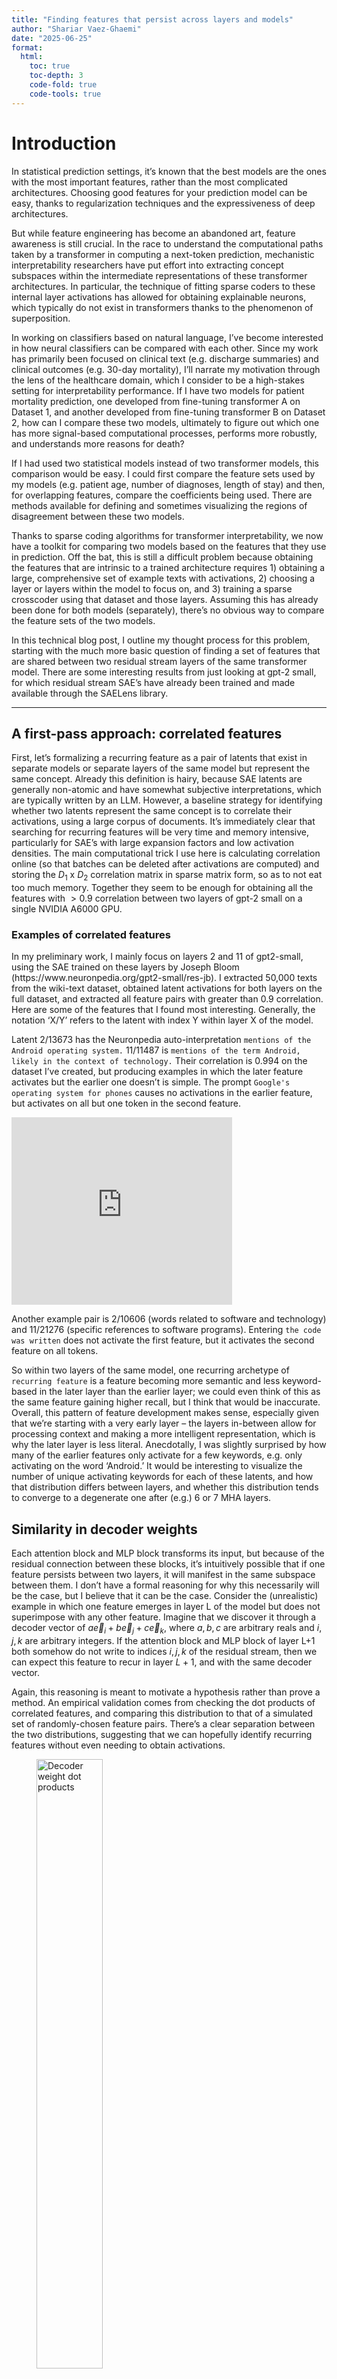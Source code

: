 ```yaml
---
title: "Finding features that persist across layers and models"
author: "Shariar Vaez-Ghaemi"
date: "2025-06-25"
format:
  html:
    toc: true
    toc-depth: 3
    code-fold: true
    code-tools: true
---
```


# Introduction

In statistical prediction settings, it's known that the best models are the ones with the most important features, rather than the most complicated architectures. Choosing good features for your prediction model can be easy, thanks to regularization techniques and the expressiveness of deep architectures. 

But while feature engineering has become an abandoned art, feature awareness is still crucial. In the race to understand the computational paths taken by a transformer in computing a next-token prediction, mechanistic interpretability researchers have put effort into extracting concept subspaces within the intermediate representations of these transformer architectures. In particular, the technique of fitting sparse coders to these internal layer activations has allowed for obtaining explainable neurons, which typically do not exist in transformers thanks to the phenomenon of superposition.

In working on classifiers based on natural language, I've become interested in how neural classifiers can be compared with each other. Since my work has primarily been focused on clinical text (e.g. discharge summaries) and clinical outcomes (e.g. 30-day mortality), I'll narrate my motivation through the lens of the healthcare domain, which I consider to be a high-stakes setting for interpretability performance. If I have two models for patient mortality prediction, one developed from fine-tuning transformer A on Dataset 1, and another developed from fine-tuning transformer B on Dataset 2, how can I compare these two models, ultimately to figure out which one has more signal-based computational processes, performs more robustly, and understands more reasons for death?

If I had used two statistical models instead of two transformer models, this comparison would be easy. I could first compare the feature sets used by my models (e.g. patient age, number of diagnoses, length of stay) and then, for overlapping features, compare the coefficients being used. There are methods available for defining and sometimes visualizing the regions of disagreement between these two models. 

Thanks to sparse coding algorithms for transformer interpretability, we now have a toolkit for comparing two models based on the features that they use in prediction. Off the bat, this is still a difficult problem because obtaining the features that are intrinsic to a trained architecture requires 1) obtaining a large, comprehensive set of example texts with activations, 2) choosing a layer or layers within the model to focus on, and 3) training a sparse crosscoder using that dataset and those layers. Assuming this has already been done for both models (separately), there's no obvious way to compare the feature sets of the two models. 

In this technical blog post, I outline my thought process for this problem, starting with the much more basic question of finding a set of features that are shared between two residual stream layers of the same transformer model. There are some interesting results from just looking at gpt-2 small, for which residual stream SAE's have already been trained and made available through the SAELens library. 

---

## A first-pass approach: correlated features

First, let's formalizing a recurring feature as a pair of latents that exist in separate models or separate layers of the same model but represent the same concept. Already this definition is hairy, because SAE latents are generally non-atomic and have somewhat subjective interpretations, which are typically written by an LLM. However, a baseline strategy for identifying whether two latents represent the same concept is to correlate their activations, using a large corpus of documents. It's immediately clear that searching for recurring features will be very time and memory intensive, particularly for SAE's with large expansion factors and low activation densities. The main computational trick I use here is calculating correlation online (so that batches can be deleted after activations are computed) and storing the $D_1$ x $D_2$ correlation matrix in sparse matrix form, so as to not eat too much memory. Together they seem to be enough for obtaining all the features with $>0.9$ correlation between two layers of gpt-2 small on a single NVIDIA A6000 GPU. 


### Examples of correlated features

In my preliminary work, I mainly focus on layers 2 and 11 of gpt2-small, using the SAE trained on these layers by Joseph Bloom (https://www.neuronpedia.org/gpt2-small/res-jb). I extracted 50,000 texts from the wiki-text dataset, obtained latent activations for both layers on the full dataset, and extracted all feature pairs with greater than 0.9 correlation. Here are some of the features that I found most interesting. Generally, the notation 'X/Y' refers to the latent with index Y within layer X of the model.

Latent 2/13673 has the Neuronpedia auto-interpretation `mentions of the Android operating system.` 11/11487 is ` mentions of the term Android, likely in the context of technology.` Their correlation is 0.994 on the dataset I've created, but producing examples in which the later feature activates but the earlier one doesn't is simple. The prompt `Google's operating system for phones` causes no activations in the earlier feature, but activates on all but one token in the second feature.

<iframe 
    src="https://neuronpedia.org/gpt2-small/2-res-jb/13673?embed=true&embedexplanation=true&embedplots=true&embedtest=true&height=300" 
    width="70%" 
    height="300" 
    frameborder="0" 
    allowfullscreen>
</iframe>


Another example pair is 2/10606 (words related to software and technology) and 11/21276 (specific references to software programs). Entering `the code was written` does not activate the first feature, but it activates the second feature on all tokens. 

So within two layers of the same model, one recurring archetype of `recurring feature` is a feature becoming more semantic and less keyword-based in the later layer than the earlier layer; we could even think of this as the same feature gaining higher recall, but I think that would be inaccurate. Overall, this pattern of feature development makes sense, especially given that we're starting with a very early layer -- the layers in-between allow for processing context and making a more intelligent representation, which is why the later layer is less literal. Anecdotally, I was slightly surprised by how many of the earlier features only activate for a few keywords, e.g. only activating on the word 'Android.' It would be interesting to visualize the number of unique activating keywords for each of these latents, and how that distribution differs between layers, and whether this distribution tends to converge to a degenerate one after (e.g.) 6 or 7 MHA layers.

## Similarity in decoder weights

Each attention block and MLP block transforms its input, but because of the residual connection between these blocks, it's intuitively possible that if one feature persists between two layers, it will manifest in the same subspace between them. I don't have a formal reasoning for why this necessarily will be the case, but I believe that it can be the case. Consider the (unrealistic) example in which one feature emerges in layer L of the model but does not superimpose with any other feature. Imagine that we discover it through a decoder vector of $a \vec e_i + b \vec e_j + c \vec e_k$, where $a,b,c$ are arbitrary reals and $i,j,k$ are arbitrary integers. If the attention block and MLP block of layer L+1 both somehow do not write to indices $i,j,k$ of the residual stream, then we can expect this feature to recur in layer $L+1$, and with the same decoder vector.

Again, this reasoning is meant to motivate a hypothesis rather than prove a method. An empirical validation comes from checking the dot products of correlated features, and comparing this distribution to that of a simulated set of randomly-chosen feature pairs. There's a clear separation between the two distributions, suggesting that we can hopefully identify recurring features without even needing to obtain activations. 

![Decoder weight dot products](plots/null_alt_dot.png){width=50%}

I hypothesized that two instances of a recurrent feature would have a high dot product when projected into the unembedding space (e.g. logit vectors), and for that reason I also obtained the distribution of bilinear products $v_1 W_U W_U^T v_2$, which again seem to be separated, but not as much as the dot product distributions.

![Decoder weight bilinear products](plots/null_alt_bilinear.png){width=50%}

The natural application is to replace my 1st approach for discovering recurring features (high correlation on activation sets) with a decoder weights similarity search. The advantage of not using activations is that we don't have to worry about bias (e.g. using a dataset that only represents a certain set of concepts, e.g. the IMDb dataset) or the computational bottleneck of performing inference over a large dataset and two relatively-large models.

If our two decoder matrices are $D_1$ and $D_2$ (where each row is a decoder vector), we're effectively searching for the largest elements in $D_1 D_2^T$. Computing $D_1 D_2^T$ is not necessary here, as computational shortcuts exist for finding vector pairs of high similarity. I opted to use FAISS [https://github.com/facebookresearch/faiss] from Facebook AI Research, which reduces the number of operations needed for this task by first grouping all the vectors in one dataset (matrix) into clusters, then only computing similarity scores between a vector and the ones in the nearest cluster. 

Results are a mixed-bag. The largest similarity score was between 2/9515 and 11/17596. The autointerps are respectively `words related to organization and realization` and `phrases related to utilizing tools or resources.` Upon inspection of the frequently activating keywords, these autointerps are incorrect. Both features are moderately-strong detectors of British English being used. 

- 2/9515 activating keywords
    - organisation
    - realise
    - recognised
    - emphasising
- 11/17596
    - manoeuvure
    - utilising
    - focussed
    - armour
    - 999 (this is the emergency phone number in the UK, as well as many other countries in the old British commonwealth)
    - sceptical
    
Interestingly, this feature pair did not have a correlation greater than 0.9, even though it is (in my opinion) a pretty good example of a recurring feature.

The second most similar feature pair was 2/21514 and 11/1652; these features respectively have activation densities of 5.6% and 4.0%, and don't have any legitimate interpretations. They do share a most-activating token, which is a string of special characters `âĢİ.` Spooky. This feature pair also was not discovered by activation correlation.

The third most similar feature pair was 2/5186 and 11/5362, which are `the word Wilson with varying levels of specificity` and `the word Wilson in various contexts.` This one makes a lot more sense, and also was discovered by activation correlation (0.954). Again, the later feature is smarter, as evidenced by only it activating on `Seahawks Quarterback Russell.` 

It's useful to see just how close two features can be. Between layers 2 and 11, the largest similarity was 0.8362. If we investigate (e.g.) layers 7 and 8, can we find the same feature in both layers?

The answer turns out to be: yes, there are several features that seem to be exactly preserved between layers, and it's quite a good sign that separately trained SAE's find the same subspace here. Here I display a scatterplot of the decoder weights for 7/8598 and 8/6955, which have a similarity metric of 1.0000. These features are both activated on <|endoftext|>. 

:::{.columns}
::: {.column width="50%"}
![Full decoder weight scatterplot](plots/decoder_weight_7_8_scatter.png){width=100%}
:::

::: {.column width="50%"}
![0.01-0.99 quantile decoder weight scatterplot](plots/decoder_weight_7_8_scatter_zoom.png){width=100%}
:::
:::

Interestingly, there seem to be multiple features in layers 7 and 8 that activate on <|endoftext|>, and all of them seem to have roughly the same decoder weights (similarity score of 1.0).  

## Visualizing Representation Comparison

NB: As I drift from comparing different layers within the same model to comparing different layers of different models, I'm going to generalize to the idea of comparing neural representations. 

We saw a lot of features copied from layers 7 to 8, and not a lot between layers 2 and 11. This makes sense, as layers 2 and 11 should be much different as representations than layers 7 and 8. It would be useful to have a similarity metric between two representations that expresses how different their featurizations are. This ties back to the original ideal of this project, which is to have a method that quantifies the similarity between two transformer computational graphs, based on the features they both identify (making the rather strong assumption, at least within our scope, that both of these representations have sparse replacement models available).

A first-pass at visualizing the similarity between two layers is to obtain, for each latent in one layer, the largest similarity score with any latent in the other layer. Mathematically, if $W_{d,L_1}$ and $W_{d,L_2}$ are the decoder matrices (in $\mathcal{R}^{F x D_H}, where each row is a feature, define

$$
\rho_{L_1, L_2} (i) = max_{j \in |F|} W_{d,1}[i,:]^T W_{d,2}[j,:]
$$

If $\rho_{L_1, L_2} (i)$ is high for all $i \in |F|$, we can comfortably say that $L_1$ and $L_2$ share similar featurizations. We can display the vector $\vec \rho(L_1, L_2) = (\rho_{L_1, L_2} (1)... \rho_{L_1, L_2} (F))$

![Histograms of latent max similarities](plots/latent_max_sims.png){width=50%}

Here, I plot the $\rho$ vectors between layers 1, 5, 8, and 11, blacking out the diagonal because it is obviously just 1.

![Histogram grid of latent max similarities: 1, 5, 8, 11](plots/grid_layer_vectors.png)

## Model diffing with decoder weights

Overall, I like the decoder-weights approach a lot more for finding persistent features within a model, but there's no obvious way to translate it for different residual streams. One application is to focus on two different models that originate from the same base model, in the hopes that the residual streams are similar enough that the same feature in both models would occupy similar subspaces. This is a core component of [model diffing](https://transformer-circuits.pub/2025/crosscoder-diffing-update/index.html), which Anthropic has already briefly used in order to show differences between base and fine-tuned models. I think their work on this is quite exciting but somewhat limited to feature exploration, whereas I'm more interested in directly comparing models by understanding the features that they use. 

At this point, it's important to recall that autointerp/activation tracking has been central to verifying that two features really are the same, and for that I credit Neuronpedia and all the SAE trainers who have populated it. For the next step in this blog, I'll need to diff two models that originate from the same base model, and they'll both need to already have SAE's. The pretrained SAE's library in [sae lens](https://github.com/jbloomAus/SAELens) is quite extensive, although I believe that the only pair of models here originating from the same base are Base Llama-3-8b and Deepseek-R1-distilled Llama-3-8b. Respectively, residual stream layers 18 and 25 are available, so I visualize the feature relationships here.

![$\rho$ between Distill-Llama and Base-Llama](plots/distill_llama.png)

## Next steps

I meant for this to be a longer blog post that culminated in a proposed methodology for model/representation comparison with sparse-coded feature weights. I thought it would make sense to put these explorations and thought experiments into an earlier (first) technical blog post, then later update it with new results once I've trained a pair of good SAE's based on the language models I'm using.

I'm primarily interested in an approach that is empirically verifiable, which (to me) means that I can set up toy experiments with small transformers where the feature similarity is either analytically tractable, or a good hypothesis can be made as to what they'll be. An even earlier pass would be to build off the work of [Toy Models of Superposition](https://transformer-circuits.pub/2022/toy_model/index.html), since the transformer architecture itself can be ignored to start. 